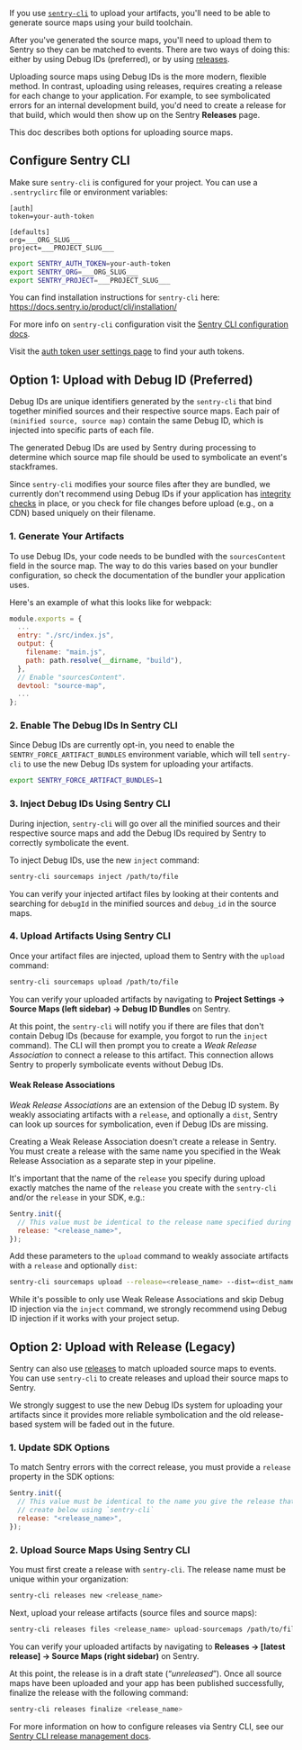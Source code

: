 If you use [`sentry-cli`](/product/cli/) to upload your artifacts, you'll need to be able to generate source maps using your build toolchain.

After you've generated the source maps, you'll need to upload them to Sentry so they can be matched to events. There are two ways of doing this: either by using Debug IDs (preferred), or by using [releases](/product/releases/).

Uploading source maps using Debug IDs is the more modern, flexible method. In contrast, uploading using releases, requires creating a release for each change to your application. For example, to see symbolicated errors for an internal development build, you'd need to create a release for that build, which would then show up on the Sentry **Releases** page.

This doc describes both options for uploading source maps.

## Configure Sentry CLI

Make sure `sentry-cli` is configured for your project. You can use a `.sentryclirc` file or environment variables:

```ìni {filename:.sentryclirc}
[auth]
token=your-auth-token

[defaults]
org=___ORG_SLUG___
project=___PROJECT_SLUG___
```

```bash
export SENTRY_AUTH_TOKEN=your-auth-token
export SENTRY_ORG=___ORG_SLUG___
export SENTRY_PROJECT=___PROJECT_SLUG___
```

<Note>

You can find installation instructions for `sentry-cli` here: https://docs.sentry.io/product/cli/installation/

For more info on `sentry-cli` configuration visit the [Sentry CLI configuration docs](/product/cli/configuration/).

</Note>

<Note>

Visit the [auth token user settings page](https://sentry.io/settings/account/api/auth-tokens/) to find your auth tokens.

</Note>

## Option 1: Upload with Debug ID (Preferred)

Debug IDs are unique identifiers generated by the `sentry-cli` that bind together minified sources and their respective source maps. Each pair of `(minified source, source map)` contain the same Debug ID, which is injected into specific parts of each file.

The generated Debug IDs are used by Sentry during processing to determine which source map file should be used to symbolicate an event's stackframes.

<Note>

Since `sentry-cli` modifies your source files after they are bundled, we currently don't recommend using Debug IDs if your application has [integrity checks](https://developer.mozilla.org/en-US/docs/Web/Security/Subresource_Integrity) in place, or you check for file changes before upload (e.g., on a CDN) based uniquely on their filename.

</Note>

### 1. Generate Your Artifacts

To use Debug IDs, your code needs to be bundled with the `sourcesContent` field in the source map. The way to do this varies based on your bundler configuration, so check the documentation of the bundler your application uses.

Here's an example of what this looks like for webpack:

```javascript {filename:webpack.config.js}
module.exports = {
  ...
  entry: "./src/index.js",
  output: {
    filename: "main.js",
    path: path.resolve(__dirname, "build"),
  },
  // Enable "sourcesContent".
  devtool: "source-map",
  ...
};
```

### 2. Enable The Debug IDs In Sentry CLI

Since Debug IDs are currently opt-in, you need to enable the `SENTRY_FORCE_ARTIFACT_BUNDLES` environment variable, which will tell `sentry-cli` to use the new Debug IDs system for uploading your artifacts.

```bash
export SENTRY_FORCE_ARTIFACT_BUNDLES=1
```

### 3. Inject Debug IDs Using Sentry CLI

During injection, `sentry-cli` will go over all the minified sources and their respective source maps and add the Debug IDs required by Sentry to correctly symbolicate the event.

To inject Debug IDs, use the new `inject` command:

```bash
sentry-cli sourcemaps inject /path/to/file
```

<Note>

You can verify your injected artifact files by looking at their contents and searching for `debugId` in the minified sources and `debug_id` in the source maps.

</Note>

### 4. Upload Artifacts Using Sentry CLI

Once your artifact files are injected, upload them to Sentry with the `upload` command:

```bash
sentry-cli sourcemaps upload /path/to/file
```

You can verify your uploaded artifacts by navigating to **Project Settings -> Source Maps (left sidebar) -> Debug ID Bundles** on Sentry.

At this point, the `sentry-cli` will notify you if there are files that don't contain Debug IDs (because for example, you forgot to run the `inject` command). The CLI will then prompt you to create a _Weak Release Association_ to connect a release to this artifact. This connection allows Sentry to properly symbolicate events without Debug IDs.

#### Weak Release Associations

_Weak Release Associations_ are an extension of the Debug ID system. By weakly associating artifacts with a `release`, and optionally a `dist`, Sentry can look up sources for symbolication, even if Debug IDs are missing.

Creating a Weak Release Association doesn't create a release in Sentry. You must create a release with the same name you specified in the Weak Release Association as a separate step in your pipeline.

It's important that the name of the `release` you specify during upload exactly matches the name of the `release` you create with the `sentry-cli` and/or the `release` in your SDK, e.g.:
```javascript
Sentry.init({
  // This value must be identical to the release name specified during upload with the `sentry-cli`
  release: "<release_name>",
});
```

Add these parameters to the `upload` command to weakly associate artifacts with a `release` and optionally `dist`:

```bash
sentry-cli sourcemaps upload --release=<release_name> --dist=<dist_name> /path/to/file
```

<Note>

While it's possible to only use Weak Release Associations and skip Debug ID injection via the `inject` command, we strongly recommend using Debug ID injection if it works with your project setup.

</Note>

## Option 2: Upload with Release (Legacy)

Sentry can also use [releases](/product/releases/) to match uploaded source maps to events. You can use `sentry-cli` to create releases and upload their source maps to Sentry.

<Note>

We strongly suggest to use the new Debug IDs system for uploading your artifacts since it provides more reliable symbolication and the old release-based system will be faded out in the future.

</Note>

### 1. Update SDK Options

To match Sentry errors with the correct release, you must provide a `release` property in the SDK options:

```javascript
Sentry.init({
  // This value must be identical to the name you give the release that you
  // create below using `sentry-cli`
  release: "<release_name>",
});
```

### 2. Upload Source Maps Using Sentry CLI

You must first create a release with `sentry-cli`. The release name must be unique within your organization:

```bash
sentry-cli releases new <release_name>
```

Next, upload your release artifacts (source files and source maps):

```bash
sentry-cli releases files <release_name> upload-sourcemaps /path/to/files
```

You can verify your uploaded artifacts by navigating to **Releases -> [latest release] -> Source Maps (right sidebar)** on Sentry.

At this point, the release is in a draft state (“_unreleased_”). Once all source maps have been uploaded and your app has been published successfully, finalize the release with the following command:

```bash
sentry-cli releases finalize <release_name>
```

For more information on how to configure releases via Sentry CLI, see our [Sentry CLI release management docs](/product/cli/releases/).
